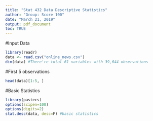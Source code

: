 ---
title: "Stat 432 Data Descriptive Statistics"
author: "Group: Score 100"
date: "March 21, 2019"
output: pdf_document
toc: TRUE
---

#Input Data
```{r}
library(readr)
data <- read.csv("online_news.csv")
dim(data) #There're total 61 variables with 39,644 observations
```

#First 5 observations
```{r}
head(data)[1:5, ]
```

#Basic Statistics 
```{r warning=FALSE}
library(pastecs)
options(scipen=100)
options(digits=2)
stat.desc(data, desc=F) #basic statistics
```


